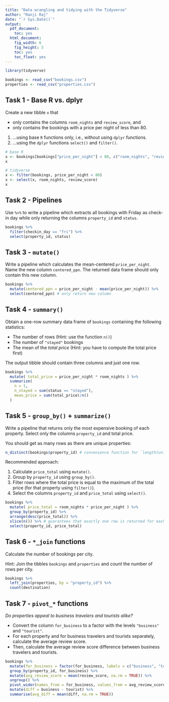 ---
title: "Data wrangling and tidying with the Tidyverse"
author: "Ranji Raj"
date: "`r Sys.Date()`"
output:
  pdf_document:
    toc: yes
  html_document:
    fig_width: 6
    fig_height: 5
    toc: yes
    toc_float: yes
---

```{r setup}
library(tidyverse)

bookings <- read_csv("bookings.csv")
properties <- read_csv("properties.csv")
```

## Task 1 - Base R vs. dplyr

Create a new tibble `x` that

- only contains the columns `room_nights` and `review_score`, and
- only contains the bookings with a price per night of less than 80.

1. ...using base `R` functions only, i.e., without using `dplyr` functions.
2. ...using the `dplyr` functions `select()` and `filter()`.

```{r 1}
# base R
x <- bookings[bookings["price_per_night"] < 80, c("room_nights", "review_score")]
x

# tidyverse
x <- filter(bookings, price_per_night < 80)
x <- select(x, room_nights, review_score)
x
```

## Task 2 - Pipelines

Use `%>%` to write a pipeline which extracts all bookings with Friday as check-in
day while only returning the columns `property_id` and `status`.

```{r 2}
bookings %>%
  filter(checkin_day == "fri") %>%
  select(property_id, status)
```

## Task 3 - `mutate()`

Write a pipeline which calculates the mean-centered `price_per_night`. 
Name the new column `centered_ppn`. 
The returned data frame should only contain this new column.

```{r 3}
bookings %>% 
  mutate(centered_ppn = price_per_night - mean(price_per_night)) %>%
  select(centered_ppn) # only return new column
```

## Task 4 - `summary()`

Obtain a one-row summary data frame of `bookings` containing the following statistics:

- The number of rows (Hint: use the function `n()`)
- The number of `"stayed"` bookings
- The mean of the _total price_ (Hint: you have to compute the total price first)

The output tibble should contain three columns and just one row.

```{r 4}
bookings %>%
  mutate( total_price = price_per_night * room_nights ) %>%
  summarize(
    n = 1,
    n_stayed = sum(status == "stayed"),
    mean_price = sum(total_price)/n()
  )
```

## Task 5 - `group_by()` + `summarize()`

Write a pipeline that returns only the most expensive booking of each property. 
Select only the columns `property_id` and total price.

You should get as many rows as there are unique properties:

```{r 5-n_distinct}
n_distinct(bookings$property_id) # convenience function for `length(unique(bookings$property_id))`
```

Recommended approach:

1. Calculate `price_total` using `mutate()`.
2. Group by `property_id` using `group_by()`.
3. Filter rows where the total price is equal to the maximum of the total price
(for that property using `filter()`).
4. Select the columns `property_id` and `price_total` using `select()`.

```{r 5}
bookings %>%
  mutate( price_total = room_nights * price_per_night ) %>%
  group_by(property_id) %>%
  arrange(desc(price_total)) %>%
  slice(n()) %>% # guarantees that exactly one row is returned for each property
  select(property_id, price_total)
```

## Task 6 - `*_join` functions

Calculate the number of bookings per city.

Hint: Join the tibbles `bookings` and `properties` and _count_ the number of rows per city.

```{r 6}
bookings %>%
  left_join(properties, by = "property_id") %>%
  count(destination)
```

## Task 7 - `pivot_*` functions

_Do properties appeal to business travelers and tourists alike?_

- Convert the column `for_business` to a factor with the levels `"business"` and `"tourist"`.
- For each property and for business travelers and tourists separately, calculate the average review score.
- Then, calculate the average review score difference between business travelers and tourists.

```{r 7}
bookings %>%
  mutate(for_business = factor(for_business, labels = c("business", "tourist"))) %>%
  group_by(property_id, for_business) %>%
  mutate(avg_review_score = mean(review_score, na.rm = TRUE)) %>%
  ungroup() %>%
  pivot_wider(names_from = for_business, values_from = avg_review_score) %>%
  mutate(diff = business - tourist) %>%
  summarise(avg_diff = mean(diff, na.rm = TRUE))
```


